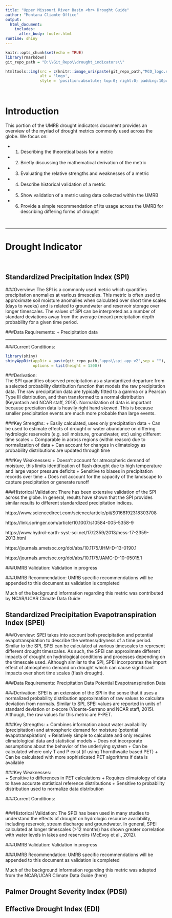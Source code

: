```yaml
---
title: "Upper Missouri River Basin <br> Drought Guide"
author: "Montana Cliamte Office"
output:
  html_document:
    includes:
      after_body: footer.html
runtime: shiny
---
```


```r
knitr::opts_chunk$set(echo = TRUE)
library(rmarkdown)
git_repo_path = "D:\\Git_Repo\\drought_indicators\\"

```

```r

htmltools::img(src = c(knitr::image_uri(paste(git_repo_path,"MCO_logo.svg",sep = ""))),
               alt = 'logo',
               style = 'position:absolute; top:0; right:0; padding:10px; width:400px;')
```

<br>

# Introduction

This portion of the UMRB drought indicators document provides an overview of the myriad of drought metrics commonly used across the globe. We focus on: 

  + 1. Describing the theoretical basis for a metric 
  + 2. Briefly discussing the mathematical derivation of the metric 
  + 3. Evaluating the relative strengths and weaknesses of a metric 
  + 4. Describe historical validation of a metric 
  + 5. Show validation of a metric using data collected within the UMRB
  + 6. Provide a simple recommendation of its usage across the UMRB for describing differing forms of drought

<br>

***

# Drought Indicator {.tabset .tabset-fade .tabset-dropdown}

<br>

## **Standardized Precipitation Index (SPI)**

###Overview:
The SPI is a commonly used metric which quantifies precipitation anomalies at various timescales. This metric is often used to approximate soil moisture anomalies when calculated over short time scales (days to weeks) and is related to groundwater and reservoir storage over longer timescales. The values of SPI can be interpreted as a number of standard deviations away from the average (mean) precipitation depth probability for a given time period. 

###Data Requirements: 
  + Precipitation data

***

###Current Conditions:

```r

library(shiny)
shinyAppDir(appDir = paste(git_repo_path,"apps\\spi_app_v2",sep = ""),
            options = list(height = 1300))

```



###Derivation:  
The SPI quantifies observed precipitation as a standardized departure from a selected probability distribution function that models the raw precipitation data. The raw precipitation data are typically fitted to a gamma or a Pearson Type III distribution, and then transformed to a normal distribution (Keyantash and NCAR staff, 2018). Normalization of data is important because preciation data is heavily right hand skewed. This is because smaller precipitation events are much more probable than large events. 

###Key Strengths:
  + Easily calculated, uses only precipitation data
  + Can be used to estimate effects of drought or water abundance on differing hydrologic reservoirs (e.g. soil moisture, groundwater, etc) using different time scales
  + Comparable in across regions (within reason) due to normalization of data
  + Can account for changes in climatology as probability distributions are updated through time
 
###Key Weaknesses: 
  + Doesn't account for atmospheric demand of moisture, this limits identification of flash drought due to high temperature and large vapor pressure deficits
  + Sensitive to biases in precipitation records over time
  + Does not account for the capacity of the landscape to capture precipitation or generate runoff 


###Historical Validation: 
There has been extensive validation of the SPI across the globe. In general, results have shown that the SPI provides similar results to different standardized precipitation indices. 

https://www.sciencedirect.com/science/article/pii/S0168192318303708

https://link.springer.com/article/10.1007/s10584-005-5358-9

https://www.hydrol-earth-syst-sci.net/17/2359/2013/hess-17-2359-2013.html

https://journals.ametsoc.org/doi/abs/10.1175/JHM-D-13-0190.1

https://journals.ametsoc.org/doi/abs/10.1175/JAMC-D-10-05015.1

###UMRB Validation:
Validation in progress

###UMRB Recommendation:
UMRB specific recommendations will be appended to this document as validation is completed

Much of the background information regarding this metric was contributed by NCAR/UCAR Climate Data Guide



## **Standardized Precipitation Evapotranspiration Index (SPEI)**

###Overview: 
SPEI takes into account both precipitation and potential evapotranspiration to describe the wetness/dryness of a time period. Similar to the SPI, SPEI can be calculated at various timescales to represent different drought timescales. As such, the SPEI can approximate different impacts of drought on hydrological conditions and processes depending on the timescale used. Although similar to the SPI, SPEI incorporates the import effect of atmospheric demand on drought which can cause significant impacts over short time scales (flash drought). 

###Data Requirements: 
Precipitation Data
Potential Evapotranspiration Data

###Derivation: 
SPEI is an extension of the SPI in the sense that it uses a normalized probability distribution approximation of raw values to calculate deviation from normals. Similar to SPI, SPEI values are reported in units of standard deviation or z-score (Vicente-Serrano and NCAR staff, 2015). Although, the raw values for this metric are P-PET. 

###Key Strengths:
  + Combines information about water availability (precipitation) and atmospheric demand for moisture (potential evapotranspiration)
  + Relatively simple to calculate and only requires climatological data and statistical models
  + Does not incorporate assumptions about the behavior of the underlying system
  + Can be calculated where only T and P exist (if using Thornthwaite based PET)
  + Can be calculated with more sophisticated PET algorithms if data is available 

###Key Weaknesses:  
  + Sensitive to differences in PET calculations 
  + Requires climatology of data to have accurate statistical reference distributions
  + Sensitive to probability distribution used to normalize data distribution

###Current Conditions:
```r


```


###Historical Validation:
The SPEI has been used in many studies to understand the effects of drought on hydrologic resource availability, including reservoir, stream discharge and groundwater. In general, SPEI calculated at longer timescales (>12 months) has shown greater correlation with water levels in lakes and reservoirs (McEvoy et al., 2012). 

###UMRB Validation:
Validation in progress

###UMRB Recommendation:
UMRB specific recommendations will be appended to this document as validation is completed

Much of the background information regarding this metric was adapted from the NCAR/UCAR Climate Data Guide (here)


## Palmer Drought Severity Index (PDSI)

## Effective Drought Index (EDI)




